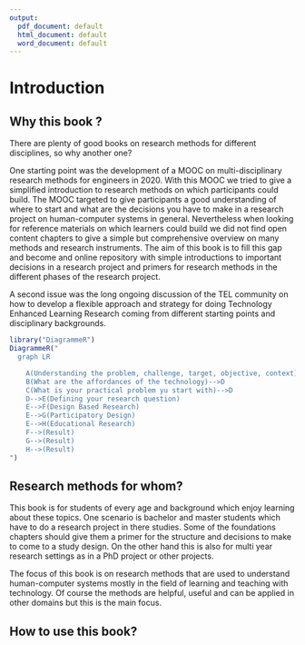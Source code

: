 ```yaml
---
output:
  pdf_document: default
  html_document: default
  word_document: default
---
```

# Introduction

## Why this book ? {#intro}


There are plenty of good books on research methods for different disciplines, so why another one? 

One starting point was the development of a MOOC on multi-disciplinary research methods for engineers in 2020. With this MOOC we tried to give a simplified introduction to research methods on which participants could build. The MOOC targeted to give participants a good understanding of where to start and what are the decisions you have to make in a research project on human-computer systems in general. Nevertheless when looking for reference materials on which learners could build we did not find open content chapters to give a simple but comprehensive overview on many methods and research instruments. The aim of this book is to fill this gap and become and online repository with simple introductions to important decisions in a research project and primers for research methods in the different phases of the research project.

A second issue was the long ongoing discussion of the TEL community on how to develop a flexible approach and strategy for doing Technology Enhanced Learning Research coming from different starting points and disciplinary backgrounds.

```r
library("DiagrammeR")
DiagrammeR("
  graph LR

    A(Understanding the problem, challenge, target, objective, context)-->D(Select your research approach)
    B(What are the affordances of the technology)-->D
    C(What is your practical problem yu start with)-->D
    D-->E(Defining your research question)
    E-->F(Design Based Research)
    E-->G(Participatory Design)
    E-->H(Educational Research)
    F-->(Result)
    G-->(Result)
    H-->(Result)
")

```

## Research methods for whom?

This book is for students of every age and background which enjoy learning about these topics. One scenario is bachelor and master students which have to do a research project in there studies. Some of the foundations chapters should give them a primer for the structure and decisions to make to come to a study design. On the other hand this is also for multi year research settings as in a PhD project or other projects.

The focus of this book is on research methods that are used to understand human-computer systems mostly in the field of learning and teaching with technology. Of course the methods are helpful, useful and can be applied in other domains but this is the main focus.


## How to use this book?


